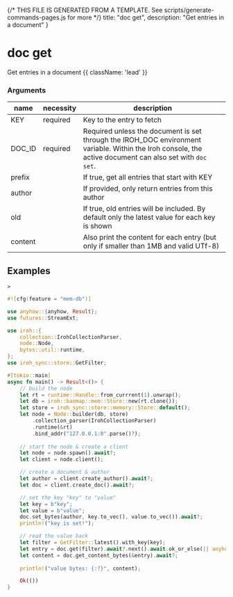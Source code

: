 {/* THIS FILE IS GENERATED FROM A TEMPLATE. See scripts/generate-commands-pages.js for more */}
    title: "doc get",
    description: "Get entries in a document"
}

<div className='not-prose mb-5'>
    <Breadcrumbs pages={[
        { name: 'Commands', href: '/docs/commands', current: false },
        { name: 'doc get', href: '/docs/commands/doc-get', current: true },
    ]} />
</div>

# doc get

Get entries in a document {{ className: 'lead' }}


### Arguments

| name | necessity | description |
| ---- | --------- | ----------- |
| KEY  | required | Key to the entry to fetch |
| DOC_ID  | required |  Required unless the document is set through the IROH_DOC environment variable. Within the Iroh console, the active document can also set with `doc set`. |
| prefix  |  | If true, get all entries that start with KEY |
| author  |  | If provided, only return entries from this author |
| old  |  | If true, old entries will be included. By default only the latest value for each key is shown |
| content  |  | Also print the content for each entry (but only if smaller than 1MB and valid UTf-8) |



## Examples

<CodeGroup title="SET">


```text {{ title: 'console' }}
> 
```






```rust {{ title: 'rust' }}
#![cfg(feature = "mem-db")]

use anyhow::{anyhow, Result};
use futures::StreamExt;

use iroh::{
    collection::IrohCollectionParser,
    node::Node,
    bytes::util::runtime,
};
use iroh_sync::store::GetFilter;

#[tokio::main]
async fn main() -> Result<()> {
    // build the node
    let rt = runtime::Handle::from_currrent(1).unwrap();
    let db = iroh::baomap::mem::Store::new(rt.clone());
    let store = iroh_sync::store::memory::Store::default();
    let node = Node::builder(db, store)
        .collection_parser(IrohCollectionParser)
        .runtime(&rt)
        .bind_addr("127.0.0.1:0".parse()?);
    
    // start the node & create a client
    let node = node.spawn().await?;
    let client = node.client();

    // create a document & author
    let author = client.create_author().await?;
    let doc = client.create_doc().await?;

    // set the key "key" to "value"
    let key = b"key";
    let value = b"value";
    doc.set_bytes(author, key.to_vec(), value.to_vec()).await?;
    println!("key is set!");

    // read the value back
    let filter = GetFilter::latest().with_key(key);
    let entry = doc.get(filter).await?.next().await.ok_or_else(|| anyhow!("entry not found"))??;
    let content = doc.get_content_bytes(&entry).await?;
    
    println!("value bytes: {:?}", content);

    Ok(())
}
```

</CodeGroup>
